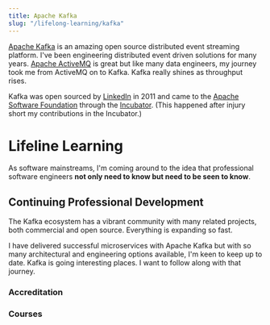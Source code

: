 ```yaml
---
title: Apache Kafka
slug: "/lifelong-learning/kafka"
---
```

[Apache Kafka](https://kafka.apache.org/) is an amazing open source distributed event streaming platform.
I've been engineering distributed event driven solutions for many years. [Apache ActiveMQ](http://activemq.apache.org/)
is great but like many data engineers, my journey took me from ActiveMQ on to Kafka. Kafka really shines as throughput
rises.

Kafka was open sourced by [LinkedIn](https://linkedin.com) in 2011 and came to the
[Apache Software Foundation](https://www.apache.org/) through the [Incubator](https://incubator.apache.org/).
(This happened after injury short my contributions in the Incubator.)

# Lifeline Learning


As software mainstreams, I'm coming around to the idea that <GatsbyLink to='/memberships/bcs'>professional
software engineers</GatsbyLink> **not only need to know but need to be seen to know**.

## Continuing Professional Development

The Kafka ecosystem has a vibrant community with many related projects, both commercial and open source. Everything
is expanding so fast.

I have delivered successful microservices with Apache Kafka but with so many architectural and engineering options
available, I'm keen to keep up to date. Kafka is going interesting places. I want to follow along with that journey.

### Accreditation

### Courses




